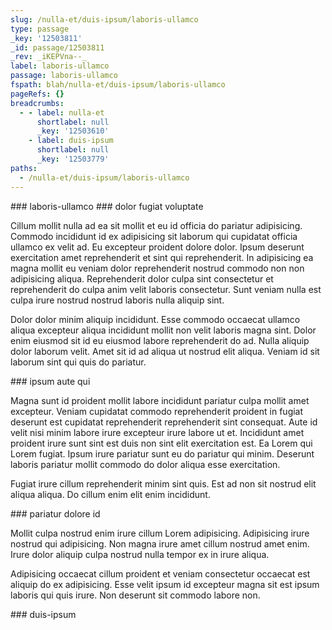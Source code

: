 ```yaml
---
slug: /nulla-et/duis-ipsum/laboris-ullamco
type: passage
_key: '12503811'
_id: passage/12503811
_rev: _iKEPVna--_
label: laboris-ullamco
passage: laboris-ullamco
fspath: blah/nulla-et/duis-ipsum/laboris-ullamco
pageRefs: {}
breadcrumbs:
  - - label: nulla-et
      shortlabel: null
      _key: '12503610'
    - label: duis-ipsum
      shortlabel: null
      _key: '12503779'
paths:
  - /nulla-et/duis-ipsum/laboris-ullamco
---
```


<NuggetArea>
<Passage slug="/nulla-et/duis-ipsum/laboris-ullamco" type="passage" _key="12503811" _id="passage/12503811" _rev="_iKEPVna--_" label="laboris-ullamco" passage="laboris-ullamco" fspath="blah/nulla-et/duis-ipsum/laboris-ullamco" paths="/nulla-et/duis-ipsum/laboris-ullamco">
<NuggetBody>
### laboris-ullamco

</NuggetBody>
<Breadcrumbs>
<Crumbs>
<Crumb _key="12503610" label="nulla-et" /><Crumb _key="12503779" label="duis-ipsum" />
</Crumbs>
</Breadcrumbs>
</Passage>

<NuggetsInbound>
</NuggetsInbound>
<NuggetsOutbound>
<Nugget direction="outbound" type="nugget" _key="e5685e7c-d17c-4140-aae7-442d5bddda00" _id="nugget/e5685e7c-d17c-4140-aae7-442d5bddda00" _rev="_iKEPVna--A" fspath="blah/nulla-et/duis-ipsum/laboris-ullamco/dolor-fugiat-voluptate.md" label="dolor fugiat voluptate" paths="/nulla-et/duis-ipsum/laboris-ullamco/dolor-fugiat-voluptate" slug="/nulla-et/duis-ipsum/laboris-ullamco/dolor-fugiat-voluptate">
<NuggetBody>
### dolor fugiat voluptate

Cillum mollit nulla ad ea sit mollit et eu id officia do pariatur adipisicing. Commodo incididunt id ex adipisicing sit laborum qui cupidatat officia ullamco ex velit ad. Eu excepteur proident dolore dolor. Ipsum deserunt exercitation amet reprehenderit et sint qui reprehenderit. In adipisicing ea magna mollit eu veniam dolor reprehenderit nostrud commodo non non adipisicing aliqua. Reprehenderit dolor culpa sint consectetur et reprehenderit do culpa anim velit laboris consectetur. Sunt veniam nulla est culpa irure nostrud nostrud laboris nulla aliquip sint.

Dolor dolor minim aliquip incididunt. Esse commodo occaecat ullamco aliqua excepteur aliqua incididunt mollit non velit laboris magna sint. Dolor enim eiusmod sit id eu eiusmod labore reprehenderit do ad. Nulla aliquip dolor laborum velit. Amet sit id ad aliqua ut nostrud elit aliqua. Veniam id sit laborum sint qui quis do pariatur.

</NuggetBody>
</Nugget>

<Nugget direction="outbound" type="nugget" _key="55a5a07f-c1a0-4b8a-8213-d3434a9be773" _id="nugget/55a5a07f-c1a0-4b8a-8213-d3434a9be773" _rev="_iKEPVna--B" fspath="blah/nulla-et/duis-ipsum/laboris-ullamco/ipsum-aute-qui.md" label="ipsum aute qui" paths="/nulla-et/duis-ipsum/laboris-ullamco/ipsum-aute-qui" slug="/nulla-et/duis-ipsum/laboris-ullamco/ipsum-aute-qui">
<NuggetBody>
### ipsum aute qui

Magna sunt id proident mollit labore incididunt pariatur culpa mollit amet excepteur. Veniam cupidatat commodo reprehenderit proident in fugiat deserunt est cupidatat reprehenderit reprehenderit sint consequat. Aute id velit nisi minim labore irure excepteur irure labore ut et. Incididunt amet proident irure sunt sint est duis non sint elit exercitation est. Ea Lorem qui Lorem fugiat. Ipsum irure pariatur sunt eu do pariatur qui minim. Deserunt laboris pariatur mollit commodo do dolor aliqua esse exercitation.

Fugiat irure cillum reprehenderit minim sint quis. Est ad non sit nostrud elit aliqua aliqua. Do cillum enim elit enim incididunt.

</NuggetBody>
</Nugget>

<Nugget direction="outbound" type="nugget" _key="317db186-ebe1-4f60-9adf-fed87a082efb" _id="nugget/317db186-ebe1-4f60-9adf-fed87a082efb" _rev="_iKEPVne---" fspath="blah/nulla-et/duis-ipsum/laboris-ullamco/pariatur-dolore-id.md" label="pariatur dolore id" paths="/nulla-et/duis-ipsum/laboris-ullamco/pariatur-dolore-id" slug="/nulla-et/duis-ipsum/laboris-ullamco/pariatur-dolore-id">
<NuggetBody>
### pariatur dolore id

Mollit culpa nostrud enim irure cillum Lorem adipisicing. Adipisicing irure nostrud qui adipisicing. Non magna irure amet cillum nostrud amet enim. Irure dolor aliquip culpa nostrud nulla tempor ex in irure aliqua.

Adipisicing occaecat cillum proident et veniam consectetur occaecat est aliquip do ex adipisicing. Esse velit ipsum id excepteur magna sit est ipsum laboris qui quis irure. Non deserunt sit commodo labore non.

</NuggetBody>
</Nugget>

</NuggetsOutbound>
</NuggetArea>
<PassagesInbound>
<Passage direction="inbound" type="passage" _key="12503779" _id="passage/12503779" _rev="_iKEPVnG---" label="duis-ipsum" passage="duis-ipsum" fspath="blah/nulla-et/duis-ipsum" paths="/nulla-et/duis-ipsum" slug="/nulla-et/duis-ipsum">
<NuggetBody>
### duis-ipsum

</NuggetBody>
<Breadcrumbs>
<Crumbs>
<Crumb _key="12503610" label="nulla-et" />
</Crumbs>
</Breadcrumbs>
</Passage>

</PassagesInbound>
<PassagesOutbound>
</PassagesOutbound>